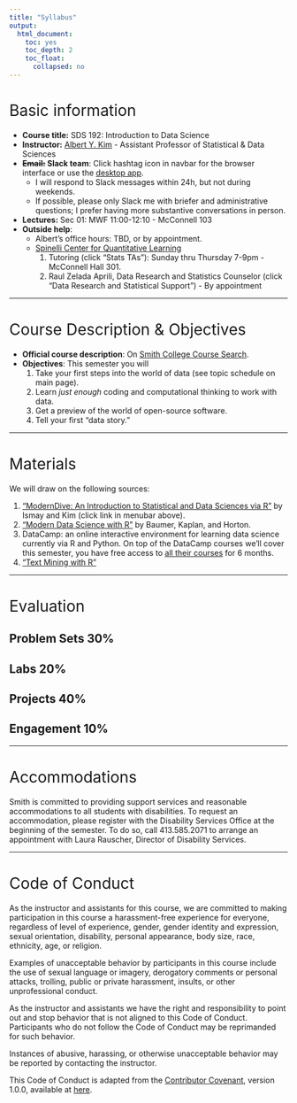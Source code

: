 ```yaml
---
title: "Syllabus"
output:
  html_document:
    toc: yes
    toc_depth: 2
    toc_float:
      collapsed: no
---
```


<style>
h1{font-weight: 400;}
</style>


# Basic information {#basicinfo}

* **Course title:** SDS 192: Introduction to Data Science
* **Instructor:** [Albert Y. Kim](https://rudeboybert.rbind.io/){target="_blank"} - Assistant Professor of Statistical & Data Sciences
* **~~Email:~~ Slack team**: Click hashtag icon in navbar for the browser interface or use the [desktop app](https://slack.com/downloads/){target="_blank"}.
    + I will respond to Slack messages within 24h, but not during weekends.
    + If possible, please only Slack me with briefer and administrative questions; I prefer having more substantive conversations in person.
* **Lectures:** Sec 01: MWF 11:00-12:10 - McConnell 103
* **Outside help**:
    + Albert's office hours: TBD, or by appointment.
    + [Spinelli Center for Quantitative Learning](https://www.smith.edu/qlc/tutoring.html){target="_blank"}
        1. Tutoring (click "Stats TAs"): Sunday thru Thursday 7-9pm - McConnell Hall 301.
        1. Raul Zelada Aprili, Data Research and Statistics Counselor (click "Data Research and Statistical Support") - By appointment

*** 


    
# Course Description & Objectives

* **Official course description**: On [Smith College
Course Search](https://www.smith.edu/academics/academic-program/curriculum/course-search?term=Fall+2018&dept=Statistical+and+Data+Sciences&instr=Albert+Y.+Kim&credits=&course_numb=192&course_keywd=&op=Submit&form_build_id=form-7cQWYLnNXxPrKj_HYG_M0FCUgwmOR_VZguPCdiDJOZU&form_id=campus_course_search_basic_search_form){target="_blank"}.
* **Objectives**: This semester you will
    1. Take your first steps into the world of data (see topic schedule on main page).
    1. Learn *just enough* coding and computational thinking to work with data. 
    1. Get a preview of the world of open-source software.
    1. Tell your first "data story."



***



# Materials

We will draw on the following sources:

1. ["ModernDive: An Introduction to Statistical and Data Sciences via R"](https://moderndive.netlify.com/){target="_blank"} by Ismay and Kim (click link in menubar above).
1. ["Modern Data Science with R"](https://mdsr-book.github.io/){target="_blank"} by Baumer, Kaplan, and Horton.
1. DataCamp: an online interactive environment for learning data science currently via R and Python. On top of the DataCamp courses we'll cover this semester, you have free access to [all their courses](https://www.datacamp.com/courses/all){target="_blank"} for 6 months. 
1. ["Text Mining with R"](https://www.tidytextmining.com/){target="_blank"}


<!--
***  

# Expectations

As a student in this class:

1. Communication:
    a) You are expected to stay on top of announcements and direct messages in Slack.
    a) You can expect responses to Slack messages from me within 24h, but not
    during weekends.
    a) Please ask only administrative and briefer questions on Slack, as I prefer 
    having more substantive conversations in person.
1. Lectures:
    a) You are expected to bring your laptop to every lecture.
    a) You are not required to inform me of occasional absenses. However, you are
    resposible for asking your peers, and not the instructor, for what you missed.
1. Problem sets:
    a) All problem sets must be handed in on time in lecture; no extensions will
    be granted.
    a) For written homeworks, you are expected to hand in a physical copy that
    is stapled and has the fringe/perf from any spiral notebook paper removed.
    If you can't make lecture, ask peer to hand it in for you.
    a) You must show all your work explain your reasoning in your solutions. 
    a) Collaboration: While I encourage you to discuss problem sets with your
    peers, you must submit your own answers and not simple rewordings of
    another's work. Furthermore, as per the Amherst College Student Code of
    Conduct's statement on [intellectual responbisility and
    plagiarism](https://www.amherst.edu/offices/student-affairs/community-standards/intellectual-responsibility-and-plagiarism)
    all collaborations must be explicitly acknowledged in your submissions.
1. Exams: 
    a) There will be no make-up nor rescheduled midterms, except in the
    following cases if documentation (such as a dean's note) is provided:
    serious illness, death in the family, athletic commitments, religious
    obligations, and job interviews.
    a) If you require special testing accommodations, you must inform me over Slack at least a week in advance. 
1. Final project: You must cite all your sources and follow the Amherst College
Student Code of Conduct's statement on intellectual responbisility and
plagiarism linked above.    
-->


    
***



# Evaluation


## Problem Sets 30%

<!--






Honor code








-->

<!--
The problem sets in this class should be viewed as low-stakes opportunities to
practice, instead of evaluative tools used by the instructor to assign grades.

* Assigned/due on Tuesdays.
* No extensions for problem sets will be granted.
* Assignments will be graded on the following qualitative scale:
    1. `r set.seed(79);emo::ji("check")`-: You unfortunately struggled on this problem set and
    should go to office hours or to the tutoring center.
    1. `r set.seed(79);emo::ji("check")`: This is typically the most common grade. You did everything mostly well and there are no red flags. However,
    you should still compare your work to the posted solutions.
    1. `r set.seed(79);emo::ji("check")`+: You went above and beyond what was required and "wowed" us.
* Lowest two scores dropped.
* Translation to final grade: If you earn `r set.seed(79);emo::ji("check")`s for all problem sets, you can expect roughly 8% out of 10%. 
-->

## Labs 20% {#termproject}

<!--See [Term Project](term_project.html) page.-->

## Projects 40%

<!--
* Breakdown: 15% for each midterm and 25% for the final
* All exams are cummulative.
* There will be no extra-credit work to improve exam scores after the fact.
-->

## Engagement 10% {#engagement}

<!--
It is difficult to explicit codify what constitutes "an engaged student," so 
instead I present the following rough principle I will follow: *you'll only get
out of this class as much as you put in*. Some examples of behavior counter to
this principle:

* 2% are quizzes:
    + Tuesday 3/27 quiz on "Hang the DJ"
    + Tuesday 4/17 quiz on the Central Limit Theorem
* Not participating in in-class exercises.
* Engaging so little with me, either in class or during office hours, that I
don't know what your voice sounds like.
* Doing the bare minimum to get by. 
-->


***



# Accommodations
 
Smith is committed to providing support services and reasonable accommodations to all students with disabilities. To request an accommodation, please register with the Disability Services Office at the beginning of the semester. To do so, call 413.585.2071 to arrange an appointment with Laura Rauscher, Director of Disability Services.



*** 



# Code of Conduct

As the instructor and assistants for this course, we are committed to making
participation in this course a harassment-free experience for everyone,
regardless of level of experience, gender, gender identity and expression,
sexual orientation, disability, personal appearance, body size, race, ethnicity,
age, or religion.

Examples of unacceptable behavior by participants in this course include the use
of sexual language or imagery, derogatory comments or personal attacks,
trolling, public or private harassment, insults, or other unprofessional
conduct.

As the instructor and assistants we have the right and responsibility to point
out and stop behavior that is not aligned to this Code of Conduct. Participants
who do not follow the Code of Conduct may be reprimanded for such behavior.

Instances of abusive, harassing, or otherwise unacceptable behavior may be
reported by contacting the instructor.

This Code of Conduct is adapted from the [Contributor Covenant](http://contributor-covenant.org){target="_blank"}, version
1.0.0, available at [here](http://contributor-covenant.org/version/1/0/0/){target="_blank"}.

